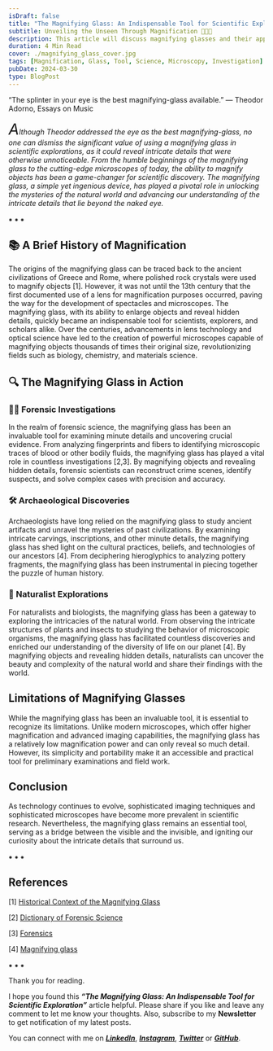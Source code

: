 ```yaml
---
isDraft: false
title: "The Magnifying Glass: An Indispensable Tool for Scientific Exploration"
subtitle: Unveiling the Unseen Through Magnification 🧐🧐🧐
description: This article will discuss magnifying glasses and their applications in forensics, environmental studies, and cultural heritage investigations.
duration: 4 Min Read
cover: ./magnifying_glass_cover.jpg
tags: [Magnification, Glass, Tool, Science, Microscopy, Investigation]
pubDate: 2024-03-30
type: BlogPost
---
```


<div>
<div class="biggerParagraph">
“The splinter in your eye is the best magnifying-glass available.” ― Theodor Adorno, Essays on Music
</div>

_<span style="font-size:30px;">A</span>lthough Theodor addressed the eye as the best magnifying-glass, no one can dismiss the significant value of using a magnifying glass in scientific explorations, as it could reveal intricate details that were otherwise unnoticeable. From the humble beginnings of the magnifying glass to the cutting-edge microscopes of today, the ability to magnify objects has been a game-changer for scientific discovery. The magnifying glass, a simple yet ingenious device, has played a pivotal role in unlocking the mysteries of the natural world and advancing our understanding of the intricate details that lie beyond the naked eye._

<p class="sectionDivider">⁕ ⁕ ⁕</p>

## 📚 A Brief History of Magnification

The origins of the magnifying glass can be traced back to the ancient civilizations of Greece and Rome, where polished rock crystals were used to magnify objects [1]. However, it was not until the 13th century that the first documented use of a lens for magnification purposes occurred, paving the way for the development of spectacles and microscopes. The magnifying glass, with its ability to enlarge objects and reveal hidden details, quickly became an indispensable tool for scientists, explorers, and scholars alike. Over the centuries, advancements in lens technology and optical science have led to the creation of powerful microscopes capable of magnifying objects thousands of times their original size, revolutionizing fields such as biology, chemistry, and materials science.

## 🔍 The Magnifying Glass in Action

### 🕵️‍♀️ Forensic Investigations

In the realm of forensic science, the magnifying glass has been an invaluable tool for examining minute details and uncovering crucial evidence. From analyzing fingerprints and fibers to identifying microscopic traces of blood or other bodily fluids, the magnifying glass has played a vital role in countless investigations [2,3]. By magnifying objects and revealing hidden details, forensic scientists can reconstruct crime scenes, identify suspects, and solve complex cases with precision and accuracy.

### 🛠️ Archaeological Discoveries

Archaeologists have long relied on the magnifying glass to study ancient artifacts and unravel the mysteries of past civilizations. By examining intricate carvings, inscriptions, and other minute details, the magnifying glass has shed light on the cultural practices, beliefs, and technologies of our ancestors [4]. From deciphering hieroglyphics to analyzing pottery fragments, the magnifying glass has been instrumental in piecing together the puzzle of human history.

### 🌿 Naturalist Explorations

For naturalists and biologists, the magnifying glass has been a gateway to exploring the intricacies of the natural world. From observing the intricate structures of plants and insects to studying the behavior of microscopic organisms, the magnifying glass has facilitated countless discoveries and enriched our understanding of the diversity of life on our planet [4]. By magnifying objects and revealing hidden details, naturalists can uncover the beauty and complexity of the natural world and share their findings with the world.

## Limitations of Magnifying Glasses

While the magnifying glass has been an invaluable tool, it is essential to recognize its limitations. Unlike modern microscopes, which offer higher magnification and advanced imaging capabilities, the magnifying glass has a relatively low magnification power and can only reveal so much detail. However, its simplicity and portability make it an accessible and practical tool for preliminary examinations and field work.

## Conclusion

As technology continues to evolve, sophisticated imaging techniques and sophisticated microscopes have become more prevalent in scientific research. Nevertheless, the magnifying glass remains an essential tool, serving as a bridge between the visible and the invisible, and igniting our curiosity about the intricate details that surround us.

<p class="sectionDivider">⁕ ⁕ ⁕</p>

## References

[1] [Historical Context of the Magnifying Glass](https://www.brown.edu/Departments/Joukowsky_Institute/courses/13things/7637.html)

[2] [Dictionary of Forensic Science](https://www.oxfordreference.com/display/10.1093/acref/9780199594009.001.0001/acref-9780199594009)

[3] [Forensics](https://www.college.police.uk/app/investigation/forensics)

[4] [Magnifying glass](https://en.wikipedia.org/wiki/Magnifying_glass)

<p class="sectionDivider">⁕ ⁕ ⁕</p>

<div class="citationBlockquote">
Thank you for reading.

I hope you found this **_“The Magnifying Glass: An Indispensable Tool for Scientific Exploration”_** article helpful. Please share if you like and leave any comment to let me know your thoughts. Also, subscribe to my **Newsletter** to get notification of my latest posts.

You can connect with me on <i><b><a href="https://www.linkedin.com/in/aritraroy24/" target="_blank">LinkedIn</a></b></i>, <i><b><a href="https://twitter.com/royaritra24" target="_blank">Instagram</a></b></i>, <i><b><a href="https://twitter.com/aritraroy24" target="_blank">Twitter</a></b></i> or <i><b><a href="https://github.com/aritraroy24" target="_blank">GitHub</a></b></i>.

</div>

</div>
